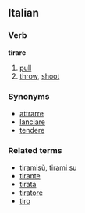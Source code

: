 ==Italian==
===Verb===
'''tirare'''

# [[pull]]
# [[throw]], [[shoot]]

===Synonyms===
*[[attrarre]]
*[[lanciare]]
*[[tendere]]

===Related terms===
*[[tiramisù]], [[tirami su]]
*[[tirante]]
*[[tirata]]
*[[tiratore]]
*[[tiro]]